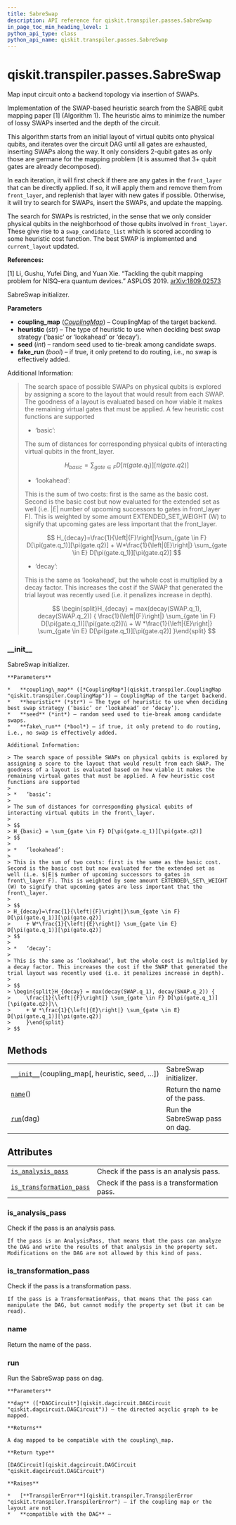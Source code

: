 ```yaml
---
title: SabreSwap
description: API reference for qiskit.transpiler.passes.SabreSwap
in_page_toc_min_heading_level: 1
python_api_type: class
python_api_name: qiskit.transpiler.passes.SabreSwap
---
```


# qiskit.transpiler.passes.SabreSwap

<Class id="qiskit.transpiler.passes.SabreSwap" isDedicatedPage={true} github="https://github.com/qiskit/qiskit/tree/stable/0.18/qiskit/transpiler/passes/routing/sabre_swap.py" signature="SabreSwap(*args, **kwargs)" modifiers="class">
  Map input circuit onto a backend topology via insertion of SWAPs.

  Implementation of the SWAP-based heuristic search from the SABRE qubit mapping paper \[1] (Algorithm 1). The heuristic aims to minimize the number of lossy SWAPs inserted and the depth of the circuit.

  This algorithm starts from an initial layout of virtual qubits onto physical qubits, and iterates over the circuit DAG until all gates are exhausted, inserting SWAPs along the way. It only considers 2-qubit gates as only those are germane for the mapping problem (it is assumed that 3+ qubit gates are already decomposed).

  In each iteration, it will first check if there are any gates in the `front_layer` that can be directly applied. If so, it will apply them and remove them from `front_layer`, and replenish that layer with new gates if possible. Otherwise, it will try to search for SWAPs, insert the SWAPs, and update the mapping.

  The search for SWAPs is restricted, in the sense that we only consider physical qubits in the neighborhood of those qubits involved in `front_layer`. These give rise to a `swap_candidate_list` which is scored according to some heuristic cost function. The best SWAP is implemented and `current_layout` updated.

  **References:**

  \[1] Li, Gushu, Yufei Ding, and Yuan Xie. “Tackling the qubit mapping problem for NISQ-era quantum devices.” ASPLOS 2019. [arXiv:1809.02573](https://arxiv.org/pdf/1809.02573.pdf)

  SabreSwap initializer.

  **Parameters**

  *   **coupling\_map** ([*CouplingMap*](qiskit.transpiler.CouplingMap "qiskit.transpiler.CouplingMap")) – CouplingMap of the target backend.
  *   **heuristic** (*str*) – The type of heuristic to use when deciding best swap strategy (‘basic’ or ‘lookahead’ or ‘decay’).
  *   **seed** (*int*) – random seed used to tie-break among candidate swaps.
  *   **fake\_run** (*bool*) – if true, it only pretend to do routing, i.e., no swap is effectively added.

  Additional Information:

  > The search space of possible SWAPs on physical qubits is explored by assigning a score to the layout that would result from each SWAP. The goodness of a layout is evaluated based on how viable it makes the remaining virtual gates that must be applied. A few heuristic cost functions are supported
  >
  > *   ‘basic’:
  >
  > The sum of distances for corresponding physical qubits of interacting virtual qubits in the front\_layer.
  >
  > $$
  > H_{basic} = \sum_{gate \in F} D[\pi(gate.q_1)][\pi(gate.q2)]
  > $$
  >
  > *   ‘lookahead’:
  >
  > This is the sum of two costs: first is the same as the basic cost. Second is the basic cost but now evaluated for the extended set as well (i.e. $|E|$ number of upcoming successors to gates in front\_layer F). This is weighted by some amount EXTENDED\_SET\_WEIGHT (W) to signify that upcoming gates are less important that the front\_layer.
  >
  > $$
  > H_{decay}=\frac{1}{\left|{F}\right|}\sum_{gate \in F} D[\pi(gate.q_1)][\pi(gate.q2)]
  >     + W*\frac{1}{\left|{E}\right|} \sum_{gate \in E} D[\pi(gate.q_1)][\pi(gate.q2)]
  > $$
  >
  > *   ‘decay’:
  >
  > This is the same as ‘lookahead’, but the whole cost is multiplied by a decay factor. This increases the cost if the SWAP that generated the trial layout was recently used (i.e. it penalizes increase in depth).
  >
  > $$
  > \begin{split}H_{decay} = max(decay(SWAP.q_1), decay(SWAP.q_2)) {
  >     \frac{1}{\left|{F}\right|} \sum_{gate \in F} D[\pi(gate.q_1)][\pi(gate.q2)]\\
  >     + W *\frac{1}{\left|{E}\right|} \sum_{gate \in E} D[\pi(gate.q_1)][\pi(gate.q2)]
  >     }\end{split}
  > $$

  ### \_\_init\_\_

  <Function id="qiskit.transpiler.passes.SabreSwap.__init__" signature="__init__(coupling_map, heuristic='basic', seed=None, fake_run=False)">
    SabreSwap initializer.

    **Parameters**

    *   **coupling\_map** ([*CouplingMap*](qiskit.transpiler.CouplingMap "qiskit.transpiler.CouplingMap")) – CouplingMap of the target backend.
    *   **heuristic** (*str*) – The type of heuristic to use when deciding best swap strategy (‘basic’ or ‘lookahead’ or ‘decay’).
    *   **seed** (*int*) – random seed used to tie-break among candidate swaps.
    *   **fake\_run** (*bool*) – if true, it only pretend to do routing, i.e., no swap is effectively added.

    Additional Information:

    > The search space of possible SWAPs on physical qubits is explored by assigning a score to the layout that would result from each SWAP. The goodness of a layout is evaluated based on how viable it makes the remaining virtual gates that must be applied. A few heuristic cost functions are supported
    >
    > *   ‘basic’:
    >
    > The sum of distances for corresponding physical qubits of interacting virtual qubits in the front\_layer.
    >
    > $$
    > H_{basic} = \sum_{gate \in F} D[\pi(gate.q_1)][\pi(gate.q2)]
    > $$
    >
    > *   ‘lookahead’:
    >
    > This is the sum of two costs: first is the same as the basic cost. Second is the basic cost but now evaluated for the extended set as well (i.e. $|E|$ number of upcoming successors to gates in front\_layer F). This is weighted by some amount EXTENDED\_SET\_WEIGHT (W) to signify that upcoming gates are less important that the front\_layer.
    >
    > $$
    > H_{decay}=\frac{1}{\left|{F}\right|}\sum_{gate \in F} D[\pi(gate.q_1)][\pi(gate.q2)]
    >     + W*\frac{1}{\left|{E}\right|} \sum_{gate \in E} D[\pi(gate.q_1)][\pi(gate.q2)]
    > $$
    >
    > *   ‘decay’:
    >
    > This is the same as ‘lookahead’, but the whole cost is multiplied by a decay factor. This increases the cost if the SWAP that generated the trial layout was recently used (i.e. it penalizes increase in depth).
    >
    > $$
    > \begin{split}H_{decay} = max(decay(SWAP.q_1), decay(SWAP.q_2)) {
    >     \frac{1}{\left|{F}\right|} \sum_{gate \in F} D[\pi(gate.q_1)][\pi(gate.q2)]\\
    >     + W *\frac{1}{\left|{E}\right|} \sum_{gate \in E} D[\pi(gate.q_1)][\pi(gate.q2)]
    >     }\end{split}
    > $$
  </Function>

  ## Methods

  |                                                                                                                                                |                                |
  | ---------------------------------------------------------------------------------------------------------------------------------------------- | ------------------------------ |
  | [`__init__`](#qiskit.transpiler.passes.SabreSwap.__init__ "qiskit.transpiler.passes.SabreSwap.__init__")(coupling\_map\[, heuristic, seed, …]) | SabreSwap initializer.         |
  | [`name`](#qiskit.transpiler.passes.SabreSwap.name "qiskit.transpiler.passes.SabreSwap.name")()                                                 | Return the name of the pass.   |
  | [`run`](#qiskit.transpiler.passes.SabreSwap.run "qiskit.transpiler.passes.SabreSwap.run")(dag)                                                 | Run the SabreSwap pass on dag. |

  ## Attributes

  |                                                                                                                                                    |                                             |
  | -------------------------------------------------------------------------------------------------------------------------------------------------- | ------------------------------------------- |
  | [`is_analysis_pass`](#qiskit.transpiler.passes.SabreSwap.is_analysis_pass "qiskit.transpiler.passes.SabreSwap.is_analysis_pass")                   | Check if the pass is an analysis pass.      |
  | [`is_transformation_pass`](#qiskit.transpiler.passes.SabreSwap.is_transformation_pass "qiskit.transpiler.passes.SabreSwap.is_transformation_pass") | Check if the pass is a transformation pass. |

  ### is\_analysis\_pass

  <Attribute id="qiskit.transpiler.passes.SabreSwap.is_analysis_pass">
    Check if the pass is an analysis pass.

    If the pass is an AnalysisPass, that means that the pass can analyze the DAG and write the results of that analysis in the property set. Modifications on the DAG are not allowed by this kind of pass.
  </Attribute>

  ### is\_transformation\_pass

  <Attribute id="qiskit.transpiler.passes.SabreSwap.is_transformation_pass">
    Check if the pass is a transformation pass.

    If the pass is a TransformationPass, that means that the pass can manipulate the DAG, but cannot modify the property set (but it can be read).
  </Attribute>

  ### name

  <Function id="qiskit.transpiler.passes.SabreSwap.name" signature="name()">
    Return the name of the pass.
  </Function>

  ### run

  <Function id="qiskit.transpiler.passes.SabreSwap.run" signature="run(dag)">
    Run the SabreSwap pass on dag.

    **Parameters**

    **dag** ([*DAGCircuit*](qiskit.dagcircuit.DAGCircuit "qiskit.dagcircuit.DAGCircuit")) – the directed acyclic graph to be mapped.

    **Returns**

    A dag mapped to be compatible with the coupling\_map.

    **Return type**

    [DAGCircuit](qiskit.dagcircuit.DAGCircuit "qiskit.dagcircuit.DAGCircuit")

    **Raises**

    *   [**TranspilerError**](qiskit.transpiler.TranspilerError "qiskit.transpiler.TranspilerError") – if the coupling map or the layout are not
    *   **compatible with the DAG** –
  </Function>
</Class>


